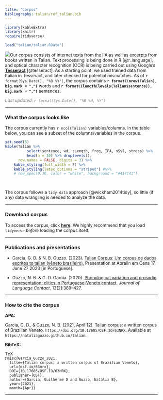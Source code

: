 ```yaml
---
title: "Corpus"
bibliography: talian/ref_talian.bib
---
```


```r
library(kableExtra)
library(knitr)
require(tidyverse)

load("talian/talian.RData")

```

![](figures/corpus_image.png){.main-figure}Our corpus consists of internet texts from the IIA as well as excerpts from books written in Talian. Text processing is being done in R [@r_language], and optical character recognition (OCR) is being carried out using Google's <a href = "https://github.com/tesseract-ocr/tesseract/" target = "_blank">**Tesseract**</a> [@tesseract]. As a starting point, we used trained data from Italian in Tesseract, and later checked for potential mismatches. As of `r format(Sys.Date(), "%B %Y")`, the corpus contains **`r formatC(nrow(Talian), big.mark = ",")`** words and **`r formatC(length(levels(Talian$sentence)), big.mark = ",")`** sentences.


<font color = "gray">*Last updated: `r format(Sys.Date(), "%B %d, %Y")`*</font>



---

### What the corpus looks like

The corpus currently has `r ncol(Talian)` variables/columns. In the table below, you can see a subset of the columns/variables in the corpus.

```r
set.seed(5)
kable(Talian %>% 
          select(sentence, wd, sLength, freq, IPA, nSyl, stress) %>% 
          head(n = 10) %>% droplevels(),
      row.names = FALSE, digits = 3) %>%
    kable_styling(full_width = F) %>% 
    kable_styling(latex_options = "striped") #%>% 
    # row_spec(0:10, color = "white", background = "#414141")
```
<br>

The corpus follows a `tidy data` approach [@wickham2014tidy], so little (if any) data wrangling is needed to analyze the data.


---

### Download corpus

To access the corpus, click <a href = "https://osf.io/63nrx/" target = "_blank">**here**</a>. We highly recommend that you load `tidyverse` *before* loading the corpus itself.

---

### Publications and presentations


- Garcia, G. D. & N. B. Guzzo. (2023). <a href = "https://gdgarcia.ca/files/AbralinEmCena17_garcia_guzzo.pdf" target = "_blank">Talian Corpus: Um corpus de dados escritos to talian (vêneto brasileiro).</a> Presentation at Abralin em Cena 17, June 27 2023 [in Portuguese]. 

- Guzzo, N. B. & G. D. Garcia. (2020). <a href = "https://guilhermegarcia.github.io/files/guzzo_garcia_jlc_2020.pdf" target = "_blank">Phonological variation and prosodic representation: clitics in Portuguese-Veneto contact</a>. *Journal of Language Contact*, 13(2):389--427.


---

### How to cite the corpus

**APA:**

:::{style="text-align: left"}
Garcia, G. D., & Guzzo, N. B. (2021, April 12). Talian corpus: a written corpus of Brazilian Veneto. `https://doi.org/10.17605/OSF.IO/63NRX`. Available at `https://nataliaguzzo.github.io/talian`.

:::

**BibTeX:**

<pre class='code code-css'><label>TeX</label><code>
@misc{Garcia_Guzzo_2021,
  title={Talian corpus: a written corpus of Brazilian Veneto},
  url={osf.io/63nrx},
  DOI={10.17605/OSF.IO/63NRX},
  publisher={OSF},
  author={Garcia, Guilherme D and Guzzo, Natália B},
  year={2021},
  month={Apr}}
</code></pre>

***